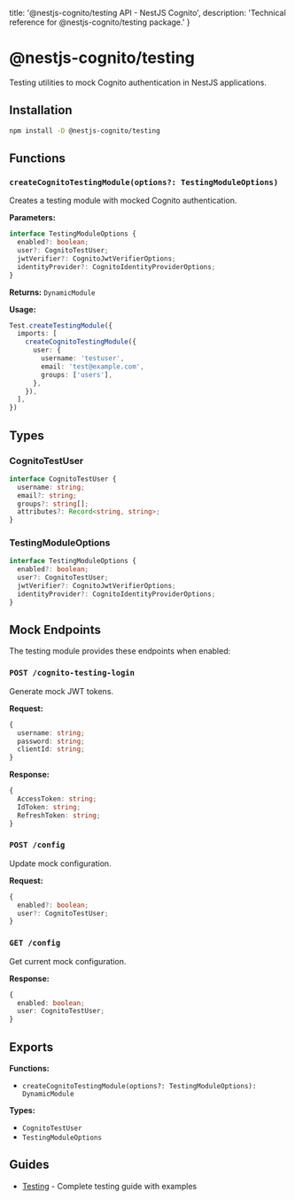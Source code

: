   title: '@nestjs-cognito/testing API - NestJS Cognito',
  description: 'Technical reference for @nestjs-cognito/testing package.'
}

# @nestjs-cognito/testing

Testing utilities to mock Cognito authentication in NestJS applications.

## Installation

```bash
npm install -D @nestjs-cognito/testing
```

## Functions

### `createCognitoTestingModule(options?: TestingModuleOptions)`

Creates a testing module with mocked Cognito authentication.

**Parameters:**
```typescript
interface TestingModuleOptions {
  enabled?: boolean;
  user?: CognitoTestUser;
  jwtVerifier?: CognitoJwtVerifierOptions;
  identityProvider?: CognitoIdentityProviderOptions;
}
```

**Returns:** `DynamicModule`

**Usage:**
```typescript
Test.createTestingModule({
  imports: [
    createCognitoTestingModule({
      user: {
        username: 'testuser',
        email: 'test@example.com',
        groups: ['users'],
      },
    }),
  ],
})
```

## Types

### CognitoTestUser

```typescript
interface CognitoTestUser {
  username: string;
  email?: string;
  groups?: string[];
  attributes?: Record<string, string>;
}
```

### TestingModuleOptions

```typescript
interface TestingModuleOptions {
  enabled?: boolean;
  user?: CognitoTestUser;
  jwtVerifier?: CognitoJwtVerifierOptions;
  identityProvider?: CognitoIdentityProviderOptions;
}
```

## Mock Endpoints

The testing module provides these endpoints when enabled:

### `POST /cognito-testing-login`
Generate mock JWT tokens.

**Request:**
```typescript
{
  username: string;
  password: string;
  clientId: string;
}
```

**Response:**
```typescript
{
  AccessToken: string;
  IdToken: string;
  RefreshToken: string;
}
```

### `POST /config`
Update mock configuration.

**Request:**
```typescript
{
  enabled?: boolean;
  user?: CognitoTestUser;
}
```

### `GET /config`
Get current mock configuration.

**Response:**
```typescript
{
  enabled: boolean;
  user: CognitoTestUser;
}
```

## Exports

**Functions:**
- `createCognitoTestingModule(options?: TestingModuleOptions): DynamicModule`

**Types:**
- `CognitoTestUser`
- `TestingModuleOptions`

## Guides

- [Testing](/guides/testing) - Complete testing guide with examples
